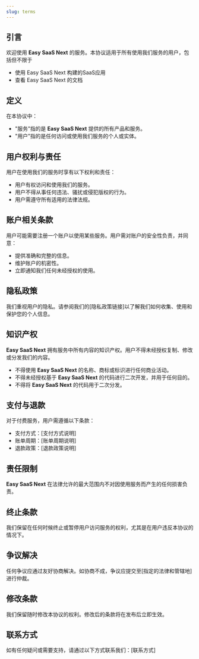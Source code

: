 ```yaml
---
slug: terms
---
```


## 引言

欢迎使用 **Easy SaaS Next** 的服务。本协议适用于所有使用我们服务的用户，包括但不限于

- 使用 Easy SaaS Next 构建的SaaS应用
- 查看 Easy SaaS Next 的文档

## 定义
在本协议中：
- "服务"指的是 **Easy SaaS Next** 提供的所有产品和服务。
- "用户"指的是任何访问或使用我们服务的个人或实体。

## 用户权利与责任

用户在使用我们的服务时享有以下权利和责任：
- 用户有权访问和使用我们的服务。
- 用户不得从事任何违法、骚扰或侵犯版权的行为。
- 用户需遵守所有适用的法律法规。

## 账户相关条款

用户可能需要注册一个账户以使用某些服务。用户需对账户的安全性负责，并同意：
- 提供准确和完整的信息。
- 维护账户的机密性。
- 立即通知我们任何未经授权的使用。

## 隐私政策

我们重视用户的隐私。请参阅我们的[隐私政策链接]以了解我们如何收集、使用和保护您的个人信息。

## 知识产权

**Easy SaaS Next** 拥有服务中所有内容的知识产权。用户不得未经授权复制、修改或分发我们的内容。

- 不得使用 **Easy SaaS Next** 的名称、商标或标识进行任何商业活动。
- 不得未经授权基于 **Easy SaaS Next** 的代码进行二次开发，并用于任何目的。
- 不得将 **Easy SaaS Next** 的代码用于二次分发。

## 支付与退款

对于付费服务，用户需遵循以下条款：
- 支付方式：[支付方式说明]
- 账单周期：[账单周期说明]
- 退款政策：[退款政策说明]

## 责任限制

**Easy SaaS Next** 在法律允许的最大范围内不对因使用服务而产生的任何损害负责。

## 终止条款

我们保留在任何时候终止或暂停用户访问服务的权利，尤其是在用户违反本协议的情况下。

## 争议解决

任何争议应通过友好协商解决。如协商不成，争议应提交至[指定的法律和管辖地]进行仲裁。

## 修改条款

我们保留随时修改本协议的权利。修改后的条款将在发布后立即生效。

## 联系方式

如有任何疑问或需要支持，请通过以下方式联系我们：[联系方式]
